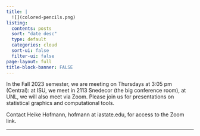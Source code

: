 ```yaml
---
title: |
  ![](colored-pencils.png)
listing:
  contents: posts
  sort: "date desc"
  type: default
  categories: cloud
  sort-ui: false
  filter-ui: false
page-layout: full
title-block-banner: FALSE
---
```

In the Fall 2023 semester, we are meeting on Thursdays at 3:05 pm (Central):
at ISU, we meet in 2113 Snedecor (the big conference room), at UNL,  we will also meet via Zoom. Please join us for presentations on statistical graphics and computational tools. 

Contact Heike Hofmann, hofmann at iastate.edu, for access to the Zoom link.

<hr> 

